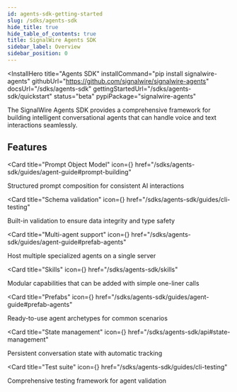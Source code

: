 ```yaml
---
id: agents-sdk-getting-started
slug: /sdks/agents-sdk
hide_title: true
hide_table_of_contents: true
title: SignalWire Agents SDK
sidebar_label: Overview
sidebar_position: 0
---
```



<InstallHero
  title="Agents SDK"
  installCommand="pip install signalwire-agents"
  githubUrl="https://github.com/signalwire/signalwire-agents"
  docsUrl="/sdks/agents-sdk"
  gettingStartedUrl="/sdks/agents-sdk/quickstart"
  status="beta"
  pypiPackage="signalwire-agents"
>
</InstallHero>

The SignalWire Agents SDK provides a comprehensive framework for building intelligent conversational agents that can handle voice and text interactions seamlessly.

## Features

<CardGroup cols={3}>

<Card 
    title="Prompt Object Model"
    icon={<MdCode />}
    href="/sdks/agents-sdk/guides/agent-guide#prompt-building"
>
Structured prompt composition for consistent AI interactions
</Card>

<Card 
    title="Schema validation"
    icon={<MdBugReport />}
    href="/sdks/agents-sdk/guides/cli-testing"
>
Built-in validation to ensure data integrity and type safety
</Card>

<Card 
    title="Multi-agent support"
    icon={<MdGroup />}
    href="/sdks/agents-sdk/guides/agent-guide#prefab-agents"
>
Host multiple specialized agents on a single server
</Card>

<Card 
    title="Skills"
    icon={<MdExtension />}
    href="/sdks/agents-sdk/skills"
>
Modular capabilities that can be added with simple one-liner calls
</Card>

<Card 
    title="Prefabs"
    icon={<MdArchitecture />}
    href="/sdks/agents-sdk/guides/agent-guide#prefab-agents"
>
Ready-to-use agent archetypes for common scenarios
</Card>

<Card 
    title="State management"
    icon={<MdStorage />}
    href="/sdks/agents-sdk/api#state-management"
>
Persistent conversation state with automatic tracking
</Card>

<Card 
    title="Test suite"
    icon={<MdBugReport />}
    href="/sdks/agents-sdk/guides/cli-testing"
>
Comprehensive testing framework for agent validation
</Card>

</CardGroup>
